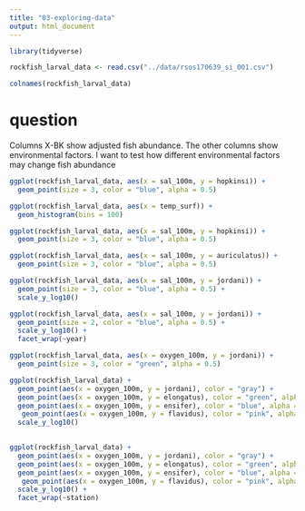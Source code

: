 ```yaml
---
title: "03-exploring-data"
output: html_document
---
```


```r
library(tidyverse)
```

```r
rockfish_larval_data <- read.csv("../data/rsos170639_si_001.csv")

colnames(rockfish_larval_data)
```

# question

Columns X-BK show adjusted fish abundance. The other columns show environmental factors. I want to test how different environmental factors may change fish abundance



```r
ggplot(rockfish_larval_data, aes(x = sal_100m, y = hopkinsi)) +
  geom_point(size = 3, color = "blue", alpha = 0.5)
```


```r
ggplot(rockfish_larval_data, aes(x = temp_surf)) +
  geom_histogram(bins = 100) 
```




```r
ggplot(rockfish_larval_data, aes(x = sal_100m, y = hopkinsi)) +
  geom_point(size = 3, color = "blue", alpha = 0.5)
```




```r
ggplot(rockfish_larval_data, aes(x = sal_100m, y = auriculatus)) +
  geom_point(size = 3, color = "blue", alpha = 0.5) 

```


```r
ggplot(rockfish_larval_data, aes(x = sal_100m, y = jordani)) +
  geom_point(size = 3, color = "blue", alpha = 0.5) +
  scale_y_log10()

```



```r
ggplot(rockfish_larval_data, aes(x = sal_100m, y = jordani)) +
  geom_point(size = 2, color = "blue", alpha = 0.5) +
  scale_y_log10() +
  facet_wrap(~year)

```





```r
ggplot(rockfish_larval_data, aes(x = oxygen_100m, y = jordani)) +
  geom_point(size = 3, color = "green", alpha = 0.5)
```

```r
ggplot(rockfish_larval_data) +
  geom_point(aes(x = oxygen_100m, y = jordani), color = "gray") +
  geom_point(aes(x = oxygen_100m, y = elongatus), color = "green", alpha = 0.5) +
  geom_point(aes(x = oxygen_100m, y = ensifer), color = "blue", alpha = 0.5) +
   geom_point(aes(x = oxygen_100m, y = flavidus), color = "pink", alpha = 0.5) +
  scale_y_log10()
  

```

```r

ggplot(rockfish_larval_data) +
  geom_point(aes(x = oxygen_100m, y = jordani), color = "gray") +
  geom_point(aes(x = oxygen_100m, y = elongatus), color = "green", alpha = 0.5) +
  geom_point(aes(x = oxygen_100m, y = ensifer), color = "blue", alpha = 0.5) +
   geom_point(aes(x = oxygen_100m, y = flavidus), color = "pink", alpha = 0.5) +
  scale_y_log10() +
  facet_wrap(~station)
  

```

